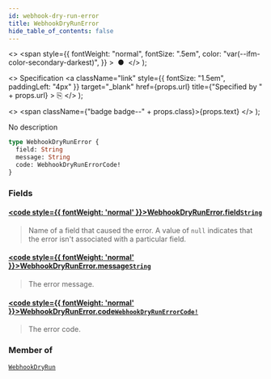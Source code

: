 ```yaml
---
id: webhook-dry-run-error
title: WebhookDryRunError
hide_table_of_contents: false
---
```


  <>
    <span
      style={{
        fontWeight: "normal",
        fontSize: ".5em",
        color: "var(--ifm-color-secondary-darkest)",
      }}
    >
      &nbsp;●&nbsp;
    </span>
  </>
);

  <>
    Specification
    <a
      className="link"
      style={{ fontSize: "1.5em", paddingLeft: "4px" }}
      target="\_blank"
      href={props.url}
      title={"Specified by " + props.url}
    >
      ⎘
    </a>
  </>
);

  <>
    <span className={"badge badge--" + props.class}>{props.text}</span>
  </>
);

No description

```graphql
type WebhookDryRunError {
  field: String
  message: String
  code: WebhookDryRunErrorCode!
}
```

### Fields

#### [<code style={{ fontWeight: 'normal' }}>WebhookDryRunError.<b>field</b></code>](#)<Bullet />[`String`](../../../api-reference/miscellaneous/scalars/string) <Badge class="secondary" text="scalar"/> <Badge class="secondary" text="miscellaneous"/>

> Name of a field that caused the error. A value of `null` indicates that the error isn't associated with a particular field.

#### [<code style={{ fontWeight: 'normal' }}>WebhookDryRunError.<b>message</b></code>](#)<Bullet />[`String`](../../../api-reference/miscellaneous/scalars/string) <Badge class="secondary" text="scalar"/> <Badge class="secondary" text="miscellaneous"/>

> The error message.

#### [<code style={{ fontWeight: 'normal' }}>WebhookDryRunError.<b>code</b></code>](#)<Bullet />[`WebhookDryRunErrorCode!`](../../../api-reference/webhooks/enums/webhook-dry-run-error-code) <Badge class="secondary" text="non-null"/> <Badge class="secondary" text="enum"/> <Badge class="secondary" text="webhooks"/>

> The error code.

### Member of

[`WebhookDryRun`](../../../api-reference/webhooks/objects/webhook-dry-run) <Badge class="secondary" text="object"/>
